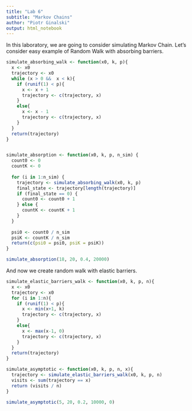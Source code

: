 ```yaml
---
title: "Lab 6"
subtitle: "Markov Chains"
author: "Piotr Ginalski"
output: html_notebook
---
```


In this laboratory, we are going to consider simulating Markov Chain. Let's consider
easy example of Random Walk with absorbing barriers.
```r
simulate_absorbing_walk <- function(x0, k, p){
  x <- x0
  trajectory <- x0
  while (x > 0 &&  x < k){
    if (runif(1) < p){
      x <- x + 1
      trajectory <- c(trajectory, x)
    }
    else{
      x <- x - 1
      trajectory <- c(trajectory, x)
    }
  }
  return(trajectory)
}


simulate_absorption <- function(x0, k, p, n_sim) {
  count0 <- 0
  countK <- 0
  
  for (i in 1:n_sim) {
    trajectory <- simulate_absorbing_walk(x0, k, p)
    final_state <- trajectory[length(trajectory)]
    if (final_state == 0) {
      count0 <- count0 + 1
    } else {
      countK <- countK + 1
    }
  }
  
  psi0 <- count0 / n_sim
  psiK <- countK / n_sim
  return(c(psi0 = psi0, psiK = psiK))
}

simulate_absorption(18, 20, 0.4, 20000)
```
And now we create random walk with elastic barriers.
```r
simulate_elastic_barriers_walk <- function(x0, k, p, n){
  x <- x0
  trajectory <- x0
  for (i in 1:n){
    if (runif(1) < p){
      x <- min(x+1, k)
      trajectory <- c(trajectory, x)
    }
    else{
      x <- max(x-1, 0)
      trajectory <- c(trajectory, x)
    }
  }
  return(trajectory)
}

simulate_asymptotic <- function(x0, k, p, n, x){
  trajectory <- simulate_elastic_barriers_walk(x0, k, p, n)
  visits <- sum(trajectory == x)
  return (visits / n)
}

simulate_asymptotic(5, 20, 0.2, 10000, 0)
```